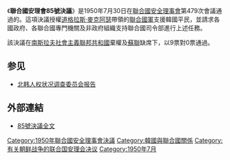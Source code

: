 {{Infobox UN resolution
|number = 85
|organ = SC
|year = 1950年
|date = 7月30日
|meeting = 479
|code =S/RES/85
|document = http://www.un.org/zh/documents/view_doc.asp?symbol=S/RES/85(1950)
|for = 9
|abstention = 1
|against = 0
|absent= 1
|subject = 大韓民國遭受侵略之控訴
|result = 通過
|image = Panmunjeom DMZ.png
|caption = 朝韓非軍事區
}}
{{北韓與聯合國|expanded=all}}
《'''聯合國安理會85號決議'''》是1950年7月30日在[[聯合國安全理事會|聯合國安全理事會]]第479次會議通過的。這項決議授權[[道格拉斯·麥克阿瑟|道格拉斯·麥克阿瑟]]帶領的[[聯合國軍|聯合國軍]]支援韓國平民，並請求各國政府、各聯合國專門機關及非政府組織支持聯合國司令部進行上述任務。

該決議在[[南斯拉夫社會主義聯邦共和國|南斯拉夫社會主義聯邦共和國]]棄權及[[蘇聯|蘇聯]]缺席下，以9票對0票通過。

== 参见 ==
* [[北韩人权状况调查委员会报告|北韩人权状况调查委员会报告]]

==外部連結==
{{Wikisource|聯合國安理會決議案八十五}}
*[http://www.un.org/zh/documents/view_doc.asp?symbol=S/RES/85(1950) 85號決議全文] {{Wayback|url=http://www.un.org/zh/documents/view_doc.asp?symbol=S%2FRES%2F85%281950%29 |date=20160326231223 }}

{{UN-stub}}
{{UNSCR 1950}}
[[Category:1950年聯合國安全理事會決議|Category:1950年聯合國安全理事會決議]]
[[Category:韓國與聯合國關係|Category:韓國與聯合國關係]]
[[Category:有关朝鲜战争的联合国安理会决议|Category:有关朝鲜战争的联合国安理会决议]]
[[Category:1950年7月|Category:1950年7月]]